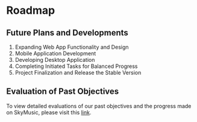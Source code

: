 # Roadmap

## Future Plans and Developments

1. Expanding Web App Functionality and Design
2. Mobile Application Development
3. Developing Desktop Application
4. Completing Initiated Tasks for Balanced Progress
5. Project Finalization and Release the Stable Version

## Evaluation of Past Objectives

To view detailed evaluations of our past objectives and the progress made on SkyMusic, please visit this [link](https://forum.sia.tech/t/grant-proposal-skymusic/400/24).

